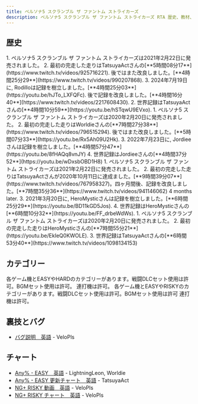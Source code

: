 ```yaml
---
title: ペルソナ5 スクランブル ザ ファントム ストライカーズ
description: ペルソナ5 スクランブル ザ ファントム ストライカーズ RTA 歴史、教材、カテゴリー
---
```



<DocsHero 
    content="無双シリーズなどを手掛けるコーエーテクモゲームス（オメガフォース）との共同開発作品。ペルソナシリーズ初のアクションRPG。"
    srcUrl={cover}
    alt="Persona 5 Strikers Cover"
/>

<LinkCard title="ランキング" href="https://www.speedrun.com/ja-JP/p5s" description="投稿されたRTA動画を観るようにSpeedrun.comへ"/>

## 歴史
<Tabs>
    <TabItem label="Any% - EASY - PC版">
        <Steps>
            1. ペルソナ5 スクランブル ザ ファントム ストライカーズは2021年2月22日に発売されました。
            2. 最初の完走した走りはTatsuyaActさんの[**5時間08分17**](https://www.twitch.tv/videos/925716221). 後ではまた改良しました。[**4時間25分29**](https://www.twitch.tv/videos/990207868).
            3. 2024年7月19日に, Rodilloは記録を樹立しました。[**4時間25分03**](https://youtu.be/hJTo_LXFQFc). 後で記録を改良しました。[**4時間16分40**](https://www.twitch.tv/videos/2217608430).
            2. 世界記録はTatsuyaActさんの[**4時間10分59**](https://youtu.be/hSTqwU9EVxo).
        </Steps>
    </TabItem>
    <TabItem label="Any% - EASY - ゲーム機版">
        <Steps>
            1. ペルソナ5 スクランブル ザ ファントム ストライカーズは2020年2月20日に発売されました。
            2. 最初の完走した走りはWorldieさんの[**7時間27分38**](https://www.twitch.tv/videos/796515294). 後ではまた改良しました。[**5時間07分33**](https://youtu.be/Rx5Ah09U2Hk).
            3. 2022年7月23日に, Jordieeさんは記録を樹立しました。[**4時間57分47**](https://youtu.be/8fHAQq8vnJY)
            4. 世界記録はJordieeさんの[**4時間37分52**](https://youtu.be/wDxsbOBD1H8)
        </Steps>
    </TabItem>
    <TabItem label="Any% - HARD - PC版">
        <Steps>
            1. ペルソナ5 スクランブル ザ ファントム ストライカーズは2021年2月22日に発売されました。
            2. 最初の完走した走りはTatsuyaActさんが2020年10月11日に達成ました。[**9時間39分07**](https://www.twitch.tv/videos/767958327)。四ヶ月間後、記録を改良しました。[**7時間35分36**](https://www.twitch.tv/videos/941146062) 4 months later.
            3. 2021年3月20日に, HeroMysticさんは記録を樹立しました。[**6時間25分29**](https://youtu.be/BD11kGD5Jos). 
            4. 世界記録はHeroMysticさんの[**6時間10分32**](https://youtu.be/FF_drbeWdWs).
        </Steps>
    </TabItem>
    <TabItem label="Any% - HARD - ゲーム機版">
        <Steps>
            1. ペルソナ5 スクランブル ザ ファントム ストライカーズは2020年2月20日に発売されました。
            2. 最初の完走した走りはHeroMysticさんの[**7時間55分21**](https://youtu.be/EkIeQ0KWOLE).
            3. 世界記録はTatsuyaActさんの[**6時間53分40**](https://www.twitch.tv/videos/1098134153)
        </Steps>
    </TabItem>
</Tabs>

## カテゴリー
<CardGrid>
    <Card title="Any%">各ゲーム機とEASYやHARDのカテゴリーがあります。戦闘DLCセット使用は許可。BGMセット使用は許可。 連打機は許可。</Card>
    <Card title="NG+">各ゲーム機とEASYやRISKYのカテゴリーがあります。戦闘DLCセット使用は許可。BGMセット使用は許可 連打機は許可。</Card>
</CardGrid>

## 裏技とバグ
- [バグ説明　英語](https://docs.google.com/document/d/13J_5e2li2I4PBpq1dfuCVW7IsSUKwrwHGTefDKA1-RQ/edit?usp=sharing) - VeloPls

## チャート
- [Any% - EASY　英語](https://docs.google.com/document/d/1oUctbcrltd4EeY5PmMJPwAouu9Oj1pyx_Cj2qB9oubA/edit?pli=1) - LightningLeon, Worldie
- [Any% - EASY 更新チャート　英語](https://docs.google.com/document/d/1PXZAv-VvuOmxFg59WJv5vuEDbvzSYQP9Qz77oT84Cj8/edit?usp=sharing) - TatsuyaAct
- [NG+ RISKY 動画　英語](https://www.youtube.com/playlist?list=PL_hUaE030DGkuvJzugVZkE1NJT3tDQg-a) - VeloPls
- [NG+ RISKY チャート　英語](https://docs.google.com/document/d/1RWUXm5j4p1fqAkEL3St-NGKTIb9UnwToW6HUpYrqbvU/edit) - VeloPls
